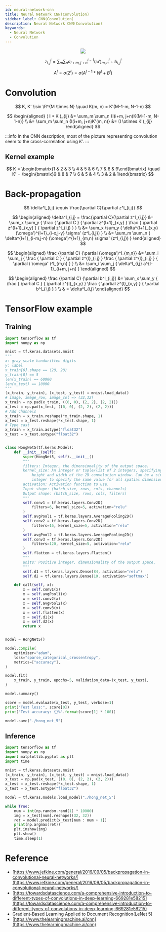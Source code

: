 ```yaml
---
id: neural-network-cnn
title: Neural Network CNN(Convolution)
sidebar_label: CNN(Convolution)
description: Neural Network CNN(Convolution)
keywords:
  - Neural Network
  - Convolution
---
```



<link rel="stylesheet" href={useBaseUrl("katex/katex.min.css")} />

<center>
  <img
    src={useBaseUrl(
      "img/etc/project/neural-network/neural-network-cnn-example.png"
    )}
  />
</center>

$$
z^l_{i,j} = \sum_m \sum_n{a^{l-1}_{i+m,j+n} (\omega')^l_{m,n} + b^l_{i,j}}
$$

$$
A^l = \sigma (Z^l) = \sigma ( A^{l-1} * W^l + B^l )
$$

# Convolution

$$
K, K' \isin \R^{M \times N} \quad K(m, n) = K'(M-1-m, N-1-n)
$$

$$
\begin{aligned}
( I * K )_{ij}
&= \sum_m \sum_n {I(i+m, j+n)K(M-1-m, N-1-n)} \\
&= \sum_m \sum_n {I(i+m, j+n)K'(m, n)} &= (I \otimes K')_{ij}
\end{aligned}
$$

:::info
In the CNN description, most of the picture representing convolution seem to the cross-correlation using $K'$.
:::

## Kernel example

$$
K = \begin{bmatrix}1 & 2 & 3 \\ 4 & 5 & 6 \\ 7 & 8 & 9\end{bmatrix} \quad
K' = \begin{bmatrix}9 & 8 & 7 \\ 6 & 5 & 4 \\ 3 & 2 & 1\end{bmatrix}
$$

# Back-propagation

$$
\delta^l_{i,j} \equiv \frac{\partial C}{\partial z^l_{i,j}}
$$

$$
\begin{aligned}
\delta^l_{i,j} = \frac{\partial C}{\partial z^l_{i,j}}
&= \sum_x \sum_y {
  \frac { \partial C } { \partial z^{l+1}_{x,y} }
  \frac { \partial z^{l+1}_{x,y} } { \partial z^l_{i,j} }
  } \\
&= \sum_x \sum_y {
  \delta^{l+1}_{x,y} (\omega')^{l+1}_{i-x,j-y} \sigma' (z^l_{i,j})
  } \\
&= \sum_m \sum_n {
  \delta^{l+1}_{i-m,j-n} (\omega')^{l+1}_{m,n} \sigma' (z^l_{i,j})
  }
\end{aligned}
$$

$$
\begin{aligned}
\frac {\partial C} {\partial (\omega')^l_{m,n}}
&= \sum_i \sum_j {
  \frac { \partial C } { \partial z^{l}_{i,j} }
  \frac { \partial z^{l}_{i,j} } { \partial ( \omega' )^l_{m,n} }
  } \\
&= \sum_i \sum_j {
  \delta^l_{i,j} a^{l-1}_{i+m, j+n}
  }
\end{aligned}
$$

$$
\begin{aligned}
\frac {\partial C} {\partial b^l_{i,j}}
&= \sum_x \sum_y {
  \frac { \partial C } { \partial z^{l}_{x,y} }
  \frac { \partial z^{l}_{x,y} } { \partial b^l_{i,j} }
  } \\
& = \delta^l_{i,j}
\end{aligned}
$$

# TensorFlow example

## Training

```python title="hong_net_5.py"
import tensorflow as tf
import numpy as np

mnist = tf.keras.datasets.mnist
"""
x: gray scale handwritten digits
y: label
x_train[0].shape == (28, 28)
y_train[0] == 5
len(x_train) == 60000
len(x_test) == 10000
"""
(x_train, y_train), (x_test, y_test) = mnist.load_data()
# image, image_row, image_col => (32,32)
x_train = np.pad(x_train, ((0, 0), (2, 2), (2, 2)))
x_test = np.pad(x_test, ((0, 0), (2, 2), (2, 2)))
# Add channels
x_train = x_train.reshape(*x_train.shape, 1)
x_test = x_test.reshape(*x_test.shape, 1)
# Type cast
x_train = x_train.astype("float32")
x_test = x_test.astype("float32")


class HongNet5(tf.keras.Model):
    def __init__(self):
        super(HongNet5, self).__init__()
        """
        filters: Integer, the dimensionality of the output space.
        kernel_size: An integer or tuple/list of 2 integers, specifying the
            height and width of the 2D convolution window. Can be a single
            integer to specify the same value for all spatial dimensions.
        activation: Activation function to use.
        Input shape: (batch_size, rows, cols, channels)
        Output shape: (batch_size, rows, cols, filters)
        """
        self.conv1 = tf.keras.layers.Conv2D(
            filters=6, kernel_size=5, activation="relu"
        )
        self.avgPool1 = tf.keras.layers.AveragePooling2D()
        self.conv2 = tf.keras.layers.Conv2D(
            filters=16, kernel_size=5, activation="relu"
        )
        self.avgPool2 = tf.keras.layers.AveragePooling2D()
        self.conv3 = tf.keras.layers.Conv2D(
            filters=120, kernel_size=5, activation="relu"
        )
        self.flatten = tf.keras.layers.Flatten()
        """
        units: Positive integer, dimensionality of the output space.
        """
        self.d1 = tf.keras.layers.Dense(84, activation="relu")
        self.d2 = tf.keras.layers.Dense(10, activation="softmax")

    def call(self, x):
        x = self.conv1(x)
        x = self.avgPool1(x)
        x = self.conv2(x)
        x = self.avgPool2(x)
        x = self.conv3(x)
        x = self.flatten(x)
        x = self.d1(x)
        x = self.d2(x)
        return x


model = HongNet5()

model.compile(
    optimizer="adam",
    loss="sparse_categorical_crossentropy",
    metrics=["accuracy"],
)

model.fit(
    x_train, y_train, epochs=5, validation_data=(x_test, y_test),
)

model.summary()

score = model.evaluate(x_test, y_test, verbose=1)
print("Test loss:", score[0])
print("Test accuracy: {}%".format(score[1] * 100))

model.save("./hong_net_5")
```

## Inference

```python title="inference.py"
import tensorflow as tf
import numpy as np
import matplotlib.pyplot as plt
import time

mnist = tf.keras.datasets.mnist
(x_train, y_train), (x_test, y_test) = mnist.load_data()
x_test = np.pad(x_test, ((0, 0), (2, 2), (2, 2)))
x_test = x_test.reshape(*x_test.shape, 1)
x_test = x_test.astype("float32")

model = tf.keras.models.load_model("./hong_net_5")

while True:
    num = int(np.random.rand(1) * 10000)
    img = x_test[num].reshape((32, 32))
    ret = model.predict(x_test[num : num + 1])
    print(np.argmax(ret))
    plt.imshow(img)
    plt.show()
    time.sleep(1)
```

# Reference

- [https://www.jefkine.com/general/2016/09/05/backpropagation-in-convolutional-neural-networks/](https://www.jefkine.com/general/2016/09/05/backpropagation-in-convolutional-neural-networks/)
- [https://towardsdatascience.com/a-comprehensive-introduction-to-different-types-of-convolutions-in-deep-learning-669281e58215](https://towardsdatascience.com/a-comprehensive-introduction-to-different-types-of-convolutions-in-deep-learning-669281e58215)
- Gradient-Based Learning Applied to Document Recognition(LeNet 5)
- [https://www.thelearningmachine.ai/cnn](https://www.thelearningmachine.ai/cnn)
